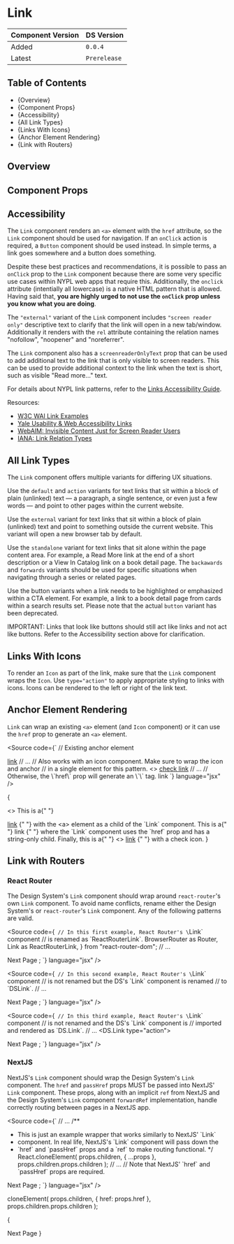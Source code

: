 

<Meta of={LinkStories} />

# Link

| Component Version | DS Version   |
| ----------------- | ------------ |
| Added             | `0.0.4`      |
| Latest            | `Prerelease` |

## Table of Contents

- {<Link href="#overview" target="_self">Overview</Link>}
- {<Link href="#component-props" target="_self">Component Props</Link>}
- {<Link href="#accessibility" target="_self">Accessibility</Link>}
- {<Link href="#all-link-types" target="_self">All Link Types</Link>}
- {<Link href="#links-with-icons" target="_self">Links With Icons</Link>}
- {<Link href="#anchor-element-rendering" target="_self">Anchor Element Rendering</Link>}
- {<Link href="#link-with-routers" target="_self">Link with Routers</Link>}

## Overview

<Description of={LinkStories} />

## Component Props

<Canvas of={LinkStories.WithControls} />

<ArgTypes of={LinkStories.WithControls} />

## Accessibility

The `Link` component renders an `<a>` element with the `href` attribute, so the
`Link` component should be used for navigation. If an `onClick` action is
required, a `Button` component should be used instead. In simple terms, a link
goes somewhere and a button does something.

Despite these best practices and recommendations, it is possible to pass an
`onClick` prop to the `Link` component because there are some very specific use
cases within NYPL web apps that require this. Additionally, the `onclick`
attribute (intentially all lowercase) is a native HTML pattern that is allowed.
Having said that, **you are highly urged to not use the `onClick` prop unless
you know what you are doing**.

The `"external"` variant of the `Link` component includes `"screen reader only"`
descriptive text to clarify that the link will open in a new tab/window.
Additionally it renders with the `rel` attribute containing
the relation names "nofollow", "noopener" and "noreferrer".

<Canvas of={LinkStories.Accessibility} />

The `Link` component also has a `screenreaderOnlyText` prop that can be used to
add additional text to the link that is only visible to screen readers. This can
be used to provide additional context to the link when the text is short, such
as visible "Read more..." text.

For details about NYPL link patterns, refer to the [Links Accessibility
Guide](/?path=/docs/accessibility-guide-links--docs).

Resources:

- [W3C WAI Link Examples](https://www.w3.org/TR/wai-aria-practices-1.1/examples/link/link.html)
- [Yale Usability & Web Accessibility Links](https://usability.yale.edu/web-accessibility/articles/links)
- [WebAIM: Invisible Content Just for Screen Reader Users](https://webaim.org/techniques/css/invisiblecontent/)
- [IANA: Link Relation Types](https://www.iana.org/assignments/link-relations/link-relations.xhtml)

## All Link Types

The `Link` component offers multiple variants for differing UX situations.

Use the `default` and `action` variants for text links that sit within a block
of plain (unlinked) text — a paragraph, a single sentence, or even just a few
words — and point to other pages within the current website.

Use the `external` variant for text links that sit within a block of plain
(unlinked) text and point to something outside the current website. This variant
will open a new browser tab by default.

Use the `standalone` variant for text links that sit alone within the page
content area. For example, a Read More link at the end of a short description or
a View In Catalog link on a book detail page. The `backawards` and `forwards`
variants should be used for specific situations when navigating through a series
or related pages.

Use the button variants when a link needs to be highlighted or emphasized within
a CTA element. For example, a link to a book detail page from cards within a
search results set. Please note that the actual `button` variant has been
deprecated.

IMPORTANT: Links that look like buttons should still act like links and not act
like buttons. Refer to the <Link href="#accessibility"
target="_self">Accessibility</Link> section above for clarification. 

<Canvas of={LinkStories.AllLinkTypes} />

## Links With Icons

To render an `Icon` as part of the link, make sure that the `Link` component
wraps the `Icon`. Use `type="action"` to apply appropriate styling to
links with icons. Icons can be rendered to the left or right of the link text.

<Canvas of={LinkStories.LinksWithIcons} />

## Anchor Element Rendering

`Link` can wrap an existing `<a>` element (and `Icon` component) or it
can use the `href` prop to generate an `<a>` element.

<Source
  code={`
// Existing anchor element
<Link type="action">
  <a href="#existing-anchor-tag">link</a>
</Link>
// ...
// Also works with an icon component. Make sure to wrap the icon and anchor
// in a single element for this pattern.
<Link type="action">
  <>
    <Icon name="check" align="left" size="small" />
    <a href="#existing-anchor-tag">check link</a>
  </>
</Link>
// ...
// Otherwise, the \`href\` prop will generate an \`<a>\` tag.
<Link type="action" href="#passed-in-link">
  link
</Link>
`}
  language="jsx"
/>

{

<>
  This is a{" "}
  <Link type="action">
    <a href="#existing-anchor-tag">link</a>
  </Link>{" "}
  with the &lt;a&gt; element as a child of the `Link` component. This is a{" "}
  <Link type="action" href="#passed-in-link">
    link
  </Link>{" "}
  where the `Link` component uses the `href` prop and has a string-only child.
  Finally, this is a{" "}
  <Link type="action">
    <>
      <Icon name="check" align="left" size="small" />
      <a href="#existing-anchor-tag">link</a>
    </>
  </Link>{" "}
  with a check icon.
  <Box mb="20px"></Box>
</>
}

## Link with Routers

### React Router

The Design System's `Link` component should wrap around `react-router`'s own
`Link` component. To avoid name conflicts, rename either the Design System's
or `react-router`'s `Link` component. Any of the following patterns are valid.

<Source
  code={`
// In this first example, React Router's \`Link\` component
// is renamed as \`ReactRouterLink\`.
  BrowserRouter as Router,
  Link as ReactRouterLink,
} from "react-router-dom";
// ...
<Link type="action">
  <ReactRouterLink to="#">Next Page</ReactRouterLink>
</Link>;
`}
  language="jsx"
/>

<Source
  code={`
// In this second example, React Router's \`Link\` component
// is not renamed but the DS's \`Link\` component is renamed
// to \`DSLink\`.
// ...
<DSLink type="action">
  <Link to="#">Next Page</Link>
</DSLink>;
`}
  language="jsx"
/>

<Source
  code={`
// In this third example, React Router's \`Link\` component
// is not renamed and the DS's \`Link\` component is
// imported and rendered as \`DS.Link\`.
// ...
<DS.Link type="action">
  <Link to="#">Next Page</Link>
</DS.Link>;
`}
  language="jsx"
/>

### NextJS

NextJS's `Link` component should wrap the Design System's `Link` component.
The `href` and `passHref` props MUST be passed into NextJS' `Link` component.
These props, along with an implicit `ref` from NextJS and the Design System's
`Link` component `forwardRef` implementation, handle correctly routing between
pages in a NextJS app.

<Source
  code={`
// ...
/**
 * This is just an example wrapper that works similarly to NextJS' \`Link\`
 * component. In real life, NextJS's \`Link\` component will pass down the
 * \`href\` and \`passHref\` props and a \`ref\` to make routing functional.
 */
  React.cloneElement(
    props.children,
    { ...props },
    props.children.props.children
  );
// ...
// Note that NextJS' \`href\` and \`passHref\` props are required.
<NextJsLink href="#" passHref>
  <Link type="action">Next Page</Link>
</NextJsLink>;
`}
  language="jsx"
/>

  cloneElement(
    props.children,
    { href: props.href },
    props.children.props.children
  );

{

<NextJsLink href="#" passHref>
  <Link type="action">Next Page</Link>
</NextJsLink>
}
